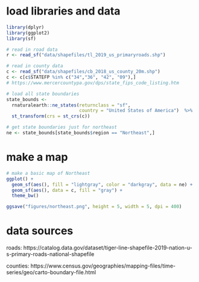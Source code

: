 # load libraries and data
```r
library(dplyr)
library(ggplot2)
library(sf)

# read in road data
r <- read_sf("data/shapefiles/tl_2019_us_primaryroads.shp")

# read in county data
c <- read_sf("data/shapefiles/cb_2018_us_county_20m.shp")
c <- c[c$STATEFP %in% c("34","36", "42", "09"),] 
# https://www.mercercountypa.gov/dps/state_fips_code_listing.htm

# load all state boundaries
state_bounds <- 
  rnaturalearth::ne_states(returnclass = "sf", 
                           country = "United States of America")  %>%
  st_transform(crs = st_crs(c))

# get state boundaries just for northeast
ne <- state_bounds[state_bounds$region == "Northeast",]
```

# make a map
```r

# make a basic map of Northeast
ggplot() +
  geom_sf(aes(), fill = "lightgray", color = "darkgray", data = ne) +
  geom_sf(aes(), data = c, fill = "gray") +
  theme_bw()

ggsave("figures/northeast.png", height = 5, width = 5, dpi = 400)

```


# data sources
roads:
https://catalog.data.gov/dataset/tiger-line-shapefile-2019-nation-u-s-primary-roads-national-shapefile

counties:
https://www.census.gov/geographies/mapping-files/time-series/geo/carto-boundary-file.html
